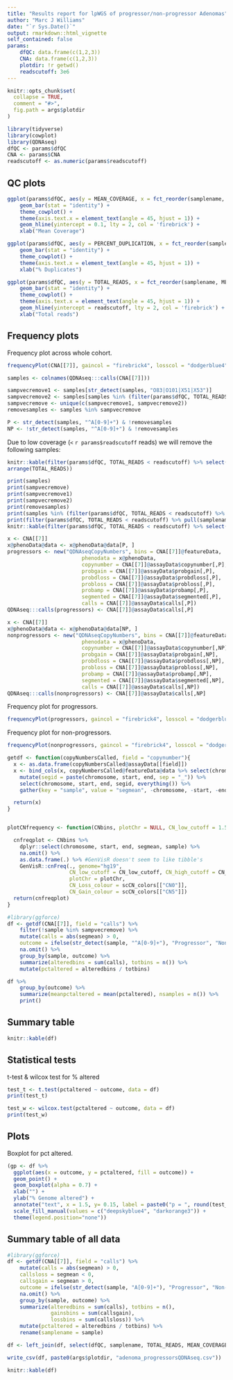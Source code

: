 ```yaml
---
title: "Results report for lpWGS of progressor/non-progressor Adenomas"
author: "Marc J Williams"
date: "`r Sys.Date()`"
output: rmarkdown::html_vignette
self_contained: false
params:
    dfQC: data.frame(c(1,2,3))
    CNA: data.frame(c(1,2,3))
    plotdir: !r getwd()
    readscutoff: 3e6
---
```


```r
knitr::opts_chunk$set(
  collapse = TRUE,
  comment = "#>",
  fig.path = args$plotdir
)
```

```r
library(tidyverse)
library(cowplot)
library(QDNAseq)
dfQC <- params$dfQC
CNA <- params$CNA
readscutoff <- as.numeric(params$readscutoff)
```

## QC plots

```r
ggplot(params$dfQC, aes(y = MEAN_COVERAGE, x = fct_reorder(samplename, MEAN_COVERAGE, .desc = TRUE))) +
    geom_bar(stat = "identity") +
    theme_cowplot() +
    theme(axis.text.x = element_text(angle = 45, hjust = 1)) +
    geom_hline(yintercept = 0.1, lty = 2, col = 'firebrick') +
    xlab("Mean Coverage")
```

```r
ggplot(params$dfQC, aes(y = PERCENT_DUPLICATION, x = fct_reorder(samplename, MEAN_COVERAGE, .desc = TRUE))) +
    geom_bar(stat = "identity") +
    theme_cowplot() +
    theme(axis.text.x = element_text(angle = 45, hjust = 1)) +
    xlab("% Duplicates")
```

```r
ggplot(params$dfQC, aes(y = TOTAL_READS, x = fct_reorder(samplename, MEAN_COVERAGE, .desc = TRUE))) +
    geom_bar(stat = "identity") +
    theme_cowplot() +
    theme(axis.text.x = element_text(angle = 45, hjust = 1)) +
    geom_hline(yintercept = readscutoff, lty = 2, col = 'firebrick') +
    xlab("Total reads")
```

## Frequency plots
Frequency plot across whole cohort.

```r
frequencyPlot(CNA[[7]], gaincol = "firebrick4", losscol = "dodgerblue4")
```

```r
samples <- colnames(QDNAseq:::calls(CNA[[7]]))

sampvecremove1 <- samples[str_detect(samples, "O83|O101|X51|X53")]
sampvecremove2 <- samples[samples %in% (filter(params$dfQC, TOTAL_READS < readscutoff) %>% pull(samplename))]
sampvecremove <- unique(c(sampvecremove1, sampvecremove2))
removesamples <- samples %in% sampvecremove

P <- str_detect(samples, "^A[0-9]+") & !removesamples
NP <- !str_detect(samples, "^A[0-9]+") & !removesamples
```

Due to low coverage (`<` `r params$readscutoff` reads) we will remove the following samples:
```r
knitr::kable(filter(params$dfQC, TOTAL_READS < readscutoff) %>% select(samplename, TOTAL_READS, MEAN_COVERAGE, PERCENT_DUPLICATION) %>%
arrange(TOTAL_READS))
```


```r
print(samples)
print(sampvecremove)
print(sampvecremove1)
print(sampvecremove2)
print(removesamples)
print(samples %in% (filter(params$dfQC, TOTAL_READS < readscutoff) %>% pull(samplename)))
print(filter(params$dfQC, TOTAL_READS < readscutoff) %>% pull(samplename))
knitr::kable(filter(params$dfQC, TOTAL_READS < readscutoff) %>% select(samplename, TOTAL_READS, MEAN_COVERAGE))
```

```r
x <- CNA[[7]]
x@phenoData@data <- x@phenoData@data[P, ]
progressors <- new("QDNAseqCopyNumbers", bins = CNA[[7]]@featureData,
                        phenodata = x@phenoData,
                        copynumber = CNA[[7]]@assayData$copynumber[,P],
                        probgain = CNA[[7]]@assayData$probgain[,P],
                        probdloss = CNA[[7]]@assayData$probdloss[,P],
                        probloss = CNA[[7]]@assayData$probloss[,P],
                        probamp = CNA[[7]]@assayData$probamp[,P],
                        segmented = CNA[[7]]@assayData$segmented[,P],
                        calls = CNA[[7]]@assayData$calls[,P])
QDNAseq:::calls(progressors) <- CNA[[7]]@assayData$calls[,P]

x <- CNA[[7]]
x@phenoData@data <- x@phenoData@data[NP, ]
nonprogressors <- new("QDNAseqCopyNumbers", bins = CNA[[7]]@featureData,
                        phenodata = x@phenoData,
                        copynumber = CNA[[7]]@assayData$copynumber[,NP],
                        probgain = CNA[[7]]@assayData$probgain[,NP],
                        probdloss = CNA[[7]]@assayData$probdloss[,NP],
                        probloss = CNA[[7]]@assayData$probloss[,NP],
                        probamp = CNA[[7]]@assayData$probamp[,NP],
                        segmented = CNA[[7]]@assayData$segmented[,NP],
                        calls = CNA[[7]]@assayData$calls[,NP])
QDNAseq:::calls(nonprogressors) <- CNA[[7]]@assayData$calls[,NP]
```

Frequency plot for progressors.
```r
frequencyPlot(progressors, gaincol = "firebrick4", losscol = "dodgerblue4")
```

Frequency plot for non-progressors.
```r
frequencyPlot(nonprogressors, gaincol = "firebrick4", losscol = "dodgerblue4")
```


```r
getdf <- function(copyNumbersCalled, field = "copynumber"){
  x <- as.data.frame(copyNumbersCalled@assayData[[field]])
  x <- bind_cols(x, copyNumbersCalled@featureData@data %>% select(chromosome, start, end)) %>%
    mutate(segid = paste(chromosome, start, end, sep = "_")) %>%
    select(chromosome, start, end, segid, everything()) %>%
    gather(key = "sample", value = "segmean", -chromosome, -start, -end, -segid)

  return(x)
}


plotCNfrequency <- function(CNbins, plotChr = NULL, CN_low_cutoff = 1.5, CN_high_cutoff = 2.5){

  cnfreqplot <- CNbins %>%
    dplyr::select(chromosome, start, end, segmean, sample) %>%
    na.omit() %>%
    as.data.frame(.) %>% #GenVisR doesn't seem to like tibble's
    GenVisR::cnFreq(., genome="hg19",
                    CN_low_cutoff = CN_low_cutoff, CN_high_cutoff = CN_high_cutoff,
                    plotChr = plotChr,
                    CN_Loss_colour = scCN_colors[["CN0"]],
                    CN_Gain_colour = scCN_colors[["CN5"]])
  return(cnfreqplot)
}
```

```r
#library(ggforce)
df <- getdf(CNA[[7]], field = "calls") %>%
    filter(!sample %in% sampvecremove) %>%
    mutate(calls = abs(segmean) > 0,
    outcome = ifelse(str_detect(sample, "^A[0-9]+"), "Progressor", "Non-progressor")) %>%
    na.omit() %>%
    group_by(sample, outcome) %>%
    summarize(alteredbins = sum(calls), totbins = n()) %>%
    mutate(pctaltered = alteredbins / totbins)

df %>%
    group_by(outcome) %>%
    summarize(meanpctaltered = mean(pctaltered), nsamples = n()) %>%
    print()
```

## Summary table

```r
knitr::kable(df)
```

## Statistical tests

t-test & wilcox test for % altered
```r
test_t <- t.test(pctaltered ~ outcome, data = df)
print(test_t)

test_w <- wilcox.test(pctaltered ~ outcome, data = df)
print(test_w)
```

## Plots

Boxplot for pct altered.
```r
(gp <- df %>%
  ggplot(aes(x = outcome, y = pctaltered, fill = outcome)) +
  geom_point() +
  geom_boxplot(alpha = 0.7) +
  xlab("") +
  ylab("% Genome altered") +
  annotate("text", x = 1.5, y= 0.15, label = paste0("p = ", round(test_t$p.value, 3))) +
  scale_fill_manual(values = c("deepskyblue4", "darkorange3")) +
  theme(legend.position="none"))
```

## Summary table of all data

```r
#library(ggforce)
df <- getdf(CNA[[7]], field = "calls") %>%
    mutate(calls = abs(segmean) > 0,
    callsloss = segmean < 0,
    callsgain = segmean > 0,
    outcome = ifelse(str_detect(sample, "A[0-9]+"), "Progressor", "Non-progressor")) %>%
    na.omit() %>%
    group_by(sample, outcome) %>%
    summarize(alteredbins = sum(calls), totbins = n(),
              gainsbins = sum(callsgain),
              lossbins = sum(callsloss)) %>%
    mutate(pctaltered = alteredbins / totbins) %>%
    rename(samplename = sample)

df <- left_join(df, select(dfQC, samplename, TOTAL_READS, MEAN_COVERAGE, PERCENT_DUPLICATION))

write_csv(df, paste0(args$plotdir, "adenoma_progressorsQDNAseq.csv"))

knitr::kable(df)
```
